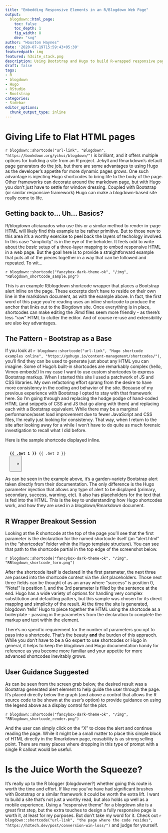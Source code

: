 ```yaml
---
title: "Embedding Responsive Elements in an R/Blogdown Web Page"
output:
  blogdown::html_page:
    toc: false
    toc_depth: 1
    fig_width: 8
    dev: "svg"
author: "Houston Haynes"
date: '2020-07-19T15:59:43+05:30'
featuredpath: img
featured: h3site_stack.png
description: Using Bootstrap and Hugo to build R-wrapped responsive page markup
draft: false
tags:
- R
- blogdown
- Hugo
- RStudio
- Bootstrap
categories: 
- Sidebar
editor_options: 
  chunk_output_type: inline
---
```

# Giving Life to Flat HTML pages

`r blogdown::shortcode("url-link", "Blogdown", "https://bookdown.org/yihui/blogdown/")` is brilliant, and it offers multiple options for building a site from an R project. Jekyll and Rmarkdown's default page generators do the job, but there are some advantages to using Hugo as the developer's appetite for more dynamic pages grows. One such advantage is injecting Hugo shortcodes to bring life to the body of the page. Other frameworks can decorate around the markdown page, but with Hugo you don't just have to settle for window dressing. Coupled with Bootstrap (or similar responsive framework) Hugo can make a blogdown-based site really come to life.

## Getting back to... Uh... Basics?

R/blogdown aficianados who use this or a similar method to render in-page HTML will likely find this example to be rather primitive. But to those new to this area it's a worthy exercise to peel back the layers of techology involved. In this case "simplicity" is in the eye of the beholder. It feels odd to write about the *basic* setup of a three-layer mapping to embed responsive HTML in a web page. But the goal here is to provide a straightforward example that puts all of the pieces together in a way that can be followed and repeated. To wit...

`r blogdown::shortcode("fancybox-dark-theme-ok", "/img", "RBlogdown_shortcode_sample.png")`

This is an example R/blogdown shortcode wrapper that places a Bootstrap alert inline on the page. These excerpts don't have to reside on their own line in the markdown document, as with the example above. In fact, the first word of this page you're reading uses an inline shortcode to produce the anchor that links out to the Blogdown site. Once everything is in place, shortcodes can make editing the .Rmd files seem more friendly - as there's less "raw" HTML to clutter the editor. And of course re-use and extensibility are also key advantages.

## The Pattern - Bootstrap as a Base

If you look at `r blogdown::shortcode("url-link", "Hugo shortcode examples online", "https://gohugo.io/content-management/shortcodes/")`, you'll find they can be used to generate just about any HTML you can imagine. Some of Hugo's built-in shortcodes are remarkably complex (hello, Vimeo embeds!) In my case I want to use custom shortcodes to express Bootstrap markup. When I started this site I used a patchwork of JS and CSS libraries. My own refactoring effort sprang from the desire to have more consistency in the coding and behavior of the site. Because of my previous experience with Bootstrap I opted to stay with that framework here. So I'm going through and replacing the hodge podge of hand-coded HTML (and snippets of CSS and JS that go along with them) and replacing each with a Bootstrap equivalent. While there may be a marginal performance/asset load improvement due to fewer JavaScript and CSS files, I'm really just looking for consistency. That way, when I return to the site after looking away for a while I won't have to do quite as much forensic investigation to recall what I did before. 

Here is the sample shortcode displayed inline.

<pre><code class="django"><div class="alert alert-{{ .Get 0 }} alert-dismissible fade show pb-4" role="alert">
  <strong>{{ .Get 1 }}</strong> {{ .Get 2 }}
  <button type="button" class="close" data-dismiss="alert" aria-label="Close">
    <span aria-hidden="true">&times;</span>
  </button>
</div></code></pre>

As can be seen in the example above, it's a garden-variety Bootstrap alert taken directly from their documentation. The only difference is the Hugo parameter injection that allows any type of alert to be displayed (primary, secondary, success, warning, etc). It also has placeholders for the text that is fed into the HTML. This is the key to understanding how Hugo shortcodes work, and how they are used in a blogdown/Rmarkdown document.

## R Wrapper Breakout Session

Looking at the R shortcode at the top of the page you'll see that the first parameter is the declaration for the named shortcode itself (an "alert.html" in the "shortcodes" folder wihin the Hugo template structure). You can see that path to the shortcode partial in the top edge of the screenshot below.

`r blogdown::shortcode("fancybox-dark-theme-ok", "/img", "RBlogdown_shortcode_form.png")`

After the shortcode itself is declared in the first parameter, the next three are passed into the shortcode context via the *.Get* placeholders. Those next three fields can be thought of as an array where "success" is position 0, "Note!" is position 1, and the 3rd parameter is filled by the sentence at the end. Hugo has a wide variety of options for handling very complex substitution and defaulting patters, but this sample was chosen for its direct mapping and simplicity of the result. At the time the site is generated, blogdown 'tells' Hugo to piece together the HTML using the shortcode as a boilerplate - passing in the parameters from the declaration to complete the markup and text within the element.

There's no specific requirement for the number of parameters you opt to pass into a shortcode. That's the beauty __and__ the burden of this appraoch. While you don't have to be a Go expert to use shortcodes or Hugo in general, it helps to keep the blogdown and Hugo documentation handy for reference as you become more familiar and your appetite for more advanced shortcodes inevitably grows.

## User Guidance Suggested

As can be seen from the screen grab below, the desired result was a Bootstrap generated alert element to help guide the user through the page. It's placed directly below the graph (and above a control that allows the R source code to be shown at the user's option) to provide guidance on using the legend above as a display control for the plot. 

`r blogdown::shortcode("fancybox-dark-theme-ok", "/img", "RBlogdown_shortcode_render.png")`

And the user can simply click on the "X" to close the alert and continue reading the page. While it might be a small matter to place this simple block of HTML directly in the Rmarkdown page, reusability is as strong selling point. There are many places where dropping in this type of prompt with a single R callout would be useful.

# Is the Juice Worth the Squeeze?

It's really up to the R blogger (blogdowner?) whether going this route is worth the time and effort. If like me you've have had significant brushes with Bootstrap or a similar framework it could be worth the extra lift. I want to build a site that's not just a worthy read, but also holds up well as a mobile experience. Using a "responsive theme" for a blogdown site is a great first step, but the extra touches to design a fully responsive page is worth it, at least for my purposes. But don't take my word for it. Check out `r blogdown::shortcode("url-link", "the page where the code resides", "https://h3tech.dev/post/conversion-win-loss/")` and judge for yourself.